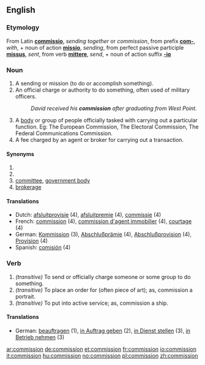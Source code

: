 ==English==

===Etymology===
From Latin '''[[commissio]]''', ''sending together'' or ''commission'', from prefix '''[[com-]]''', ''with'', + noun of action '''[[missio]]''', ''sending'', from perfect passive participle '''[[missus]]''', ''sent'', from verb '''[[mittere]]''', ''send'', + noun of action suffix '''[[-io]]'''

===Noun===
{{en-noun-reg}}

# A sending or mission (to do or accomplish something).
# An official charge or authority to do something, often used of military officers.
#:''David received his '''commission''' after graduating from West Point.''
# A [[body]] or group of people officially tasked with carrying out a particular function.  Eg: The European Commission, The Electoral Commission, The Federal Communications Commission.
# A fee charged by an agent or broker for carrying out a transaction.

====Synonyms====
#<br>
#<br>
#[[committee]], [[government body]]
#[[brokerage]]

====Translations====
{{rfc-trans}}
*Dutch: [[afsluitprovisie]] {{f}} (4), [[afsluitpremie]] {{f}} (4), [[commissie]] {{f}} (4)
*French: [[commission#French|commission]] {{f}} (4), [[commission d'agent immobilier]] {{f}} (4), [[courtage]] {{m}} (4)
*German: [[Kommission]] {{f}} (3), [[Abschlußprämie]] {{f}} (4), [[Abschlußprovision]] {{f}} (4), [[Provision]] {{f}} (4)
*Spanish: [[comisión]] {{f}} (4)

===Verb===
{{en-verb}}

# ''(transitive)'' To send or officially charge someone or some group to do something.
# ''(transitive)'' To place an order for (often piece of art); as, commission a portrait.
# ''(transitive)'' To put into active service; as, commission a ship.

====Translations====
{{rfc-trans}}
*German: [[beauftragen]] (1), [[in Auftrag geben]] (2), [[in Dienst stellen]] (3), [[in Betrieb nehmen]] (3)

[[ar:commission]]
[[de:commission]]
[[et:commission]]
[[fr:commission]]
[[io:commission]]
[[it:commission]]
[[hu:commission]]
[[no:commission]]
[[pl:commission]]
[[zh:commission]]